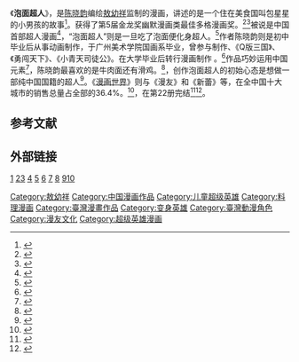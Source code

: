 《'''泡面超人'''》，是[[陈晓韵|陈晓韵]]编绘[[敖幼祥|敖幼祥]]监制的漫画，讲述的是一个住在美食国叫包星星的小男孩的故事<ref>{{Cite news|url=http://ent.qq.com/a/20101025/000318.htm|title=《功夫兔》PK《泡面超人》 网络人气直追喜羊羊|language=zh-cn|publisher=腾讯|author=|date=2006-02-08|accessdate=2015-02-03|archive-date=2019-12-01|archive-url=https://web.archive.org/web/20191201013906/https://ent.qq.com/a/20101025/000318.htm|dead-url=no}}</ref>。获得了第5届金龙奖幽默漫画类最佳多格漫画奖。<ref>{{Cite news|url=http://game.21cn.com/vnetcn/comic/news/2011/08/19/8923963.shtml|title=“漫友日”广州站快报最终弹！搞怪出动，爆笑集结！|language=zh-cn|publisher=互联星空|author=|date=2006-02-08|accessdate=2015-02-03|deadurl=yes|archiveurl=https://web.archive.org/web/20150210112618/http://game.21cn.com/vnetcn/comic/news/2011/08/19/8923963.shtml|archivedate=2015-02-10}}</ref><ref>{{Cite news|url=http://www.ycwb.com/news/2009-06/29/content_2172790.htm|title=80后广州女孩创作本土“超人”|language=zh-cn|publisher=金羊网|author=|date=2006-02-08|accessdate=2015-02-03|archive-url=https://web.archive.org/web/20120126011548/http://www.ycwb.com/news/2009-06/29/content_2172790.htm|archive-date=2012-01-26|dead-url=yes}}</ref>被说是中国首部超人漫画<ref>{{Cite news|url=http://news.66wz.com/system/2009/07/07/101314217.shtml|title=中国首部超人漫画[泡面超人]面世|language=zh-cn|publisher=温州网|author=|date=2006-02-08|accessdate=2015-02-03|archive-date=2019-08-15|archive-url=https://web.archive.org/web/20190815132950/http://news.66wz.com/system/2009/07/07/101314217.shtml|dead-url=no}}</ref>，“泡面超人”则是一旦吃了泡面便化身超人。<ref>{{Cite news|url=http://gzdaily.dayoo.com/html/2009-07/06/content_623883.htm|title=我是“泡面超人”|language=zh-cn|publisher=广州日报|author=|date=2006-02-08|accessdate=2015-02-03|deadurl=yes|archiveurl=https://web.archive.org/web/20150210111909/http://gzdaily.dayoo.com/html/2009-07/06/content_623883.htm|archivedate=2015-02-10}}</ref>作者陈晓韵则是初中毕业后从事动画制作，于广州美术学院国画系毕业，曾参与制作、《Q版三国》、《勇闯天下》、《小青天司徒公》。在大学毕业后转行漫画制作 。<ref>{{Cite news|url=http://comic.qq.com/a/20090717/000027.htm|title=《泡面超人》作者陈晓韵档案|language=zh-cn|publisher=腾讯网|author=|date=2006-02-08|accessdate=2015-02-03|deadurl=yes|archiveurl=https://web.archive.org/web/20150210111519/http://comic.qq.com/a/20090717/000027.htm|archivedate=2015-02-10}}</ref>作品巧妙运用中国元素<ref>{{Cite news|url=http://gzdaily.dayoo.com/html/2009-09/06/content_693171.htm|title=中国泡面超人|language=zh-cn|publisher=广州日报|author=|date=2006-02-08|accessdate=2015-02-03|deadurl=yes|archiveurl=https://web.archive.org/web/20150210111523/http://gzdaily.dayoo.com/html/2009-09/06/content_693171.htm|archivedate=2015-02-10}}</ref>，陈晓韵最喜欢的是牛肉面还有滑鸡。<ref>{{Cite news|url=http://game.21cn.com/t/interview/2009/07/06/6534250.shtml|title=陈晓韵携[泡面超人]作客21CN|language=zh-cn|publisher=游戏频道 - 21CN.COM|author=|date=2006-02-08|accessdate=2015-02-03|deadurl=yes|archiveurl=https://web.archive.org/web/20160304121108/http://game.21cn.com/t/interview/2009/07/06/6534250.shtml|archivedate=2016-03-04}}</ref>，创作泡面超人的初始心态是想做一部纯中国国籍的超人<ref>{{Cite news|url=http://www.ycwb.com/ePaper/ycwb/html/2009-10/29/content_636015.htm|title=陈晓韵主创中国《泡面超人》|language=zh-cn|publisher=羊城晚报多媒体数字报刊平台|author=|date=2006-02-08|accessdate=2015-02-03|deadurl=yes|archiveurl=https://web.archive.org/web/20120422162959/http://www.ycwb.com/ePaper/ycwb/html/2009-10/29/content_636015.htm|archivedate=2012-04-22}}</ref>。《[[漫画世界|漫画世界]]》则与《漫友》和《新蕾》等，在全中国十大城市的销售总量占全部的36.4%。<ref>{{Cite news|url=http://comic.qq.com/a/20110111/000046.htm|title=动漫期刊《漫画世界》入选全国重点动漫产品|language=zh-cn|publisher=腾讯|author=|date=2006-02-08|accessdate=2015-02-03|archive-date=2015-02-10|archive-url=https://web.archive.org/web/20150210144705/http://comic.qq.com/a/20110111/000046.htm|dead-url=no}}</ref>，在第22册完结<ref>{{Cite news|url=http://news.comicyu.com/2012/04/10/66854.html|title=最后的战役《泡面超人》21、22册完结篇震撼登场！|language=zh-cn|publisher=漫域_中国动漫综合门户|author=|date=2006-02-08|accessdate=2015-02-03|archive-date=2016-03-05|archive-url=https://web.archive.org/web/20160305093436/http://news.comicyu.com/2012/04/10/66854.html|dead-url=no}}</ref><ref>{{Cite news|url=http://comic.qq.com/a/20120410/000040.htm|title=《泡面超人》完结篇震撼登场！|language=zh-cn|publisher=腾讯网|author=|date=2006-02-08|accessdate=2015-02-03|archive-date=2015-02-10|archive-url=https://web.archive.org/web/20150210144702/http://comic.qq.com/a/20120410/000040.htm|dead-url=no}}</ref>。

== 参考文献 ==
{{Reflist}}
==外部链接==
[http://comic.qq.com/a/20110111/000045.htm] {{Wayback|url=http://comic.qq.com/a/20110111/000045.htm |date=20150210114614 }}[https://web.archive.org/web/20150210112704/http://news.163.com/09/0630/18/5D2VMK1J000120GR.html][http://news.sina.com.cn/c/2009-07-09/040615921489s.shtml] {{Wayback|url=http://news.sina.com.cn/c/2009-07-09/040615921489s.shtml |date=20190813075145 }}[http://comic.dbw.cn/system/2010/05/14/052507042.shtml] {{Wayback|url=http://comic.dbw.cn/system/2010/05/14/052507042.shtml |date=20150210112055 }}[http://comic.qq.com/a/20110111/000040.htm] {{Wayback|url=http://comic.qq.com/a/20110111/000040.htm |date=20160308023622 }}[http://comic.qq.com/a/20110111/000043.htm] {{Wayback|url=http://comic.qq.com/a/20110111/000043.htm |date=20160306074228 }}[http://comic.qq.com/a/20110111/000044.htm] {{Wayback|url=http://comic.qq.com/a/20110111/000044.htm |date=20160307082227 }}[http://comic.qq.com/a/20110817/000063.htm] {{Wayback|url=http://comic.qq.com/a/20110817/000063.htm |date=20150210141653 }}[https://web.archive.org/web/20150210113113/http://game.21cn.com/comic/news/a/2012/0117/10/10524745.shtml][http://news.comicyu.com/2010/05/13/41951.html] {{Wayback|url=http://news.comicyu.com/2010/05/13/41951.html |date=20160304082945 }}

[[Category:敖幼祥|Category:敖幼祥]]
[[Category:中国漫画作品|Category:中国漫画作品]]
[[Category:儿童超级英雄|Category:儿童超级英雄]]
[[Category:料理漫画|Category:料理漫画]]
[[Category:臺灣漫畫作品|Category:臺灣漫畫作品]]
[[Category:变身英雄|Category:变身英雄]]
[[Category:臺灣動漫角色|Category:臺灣動漫角色]]
[[Category:漫友文化|Category:漫友文化]]
[[Category:超级英雄漫画|Category:超级英雄漫画]]